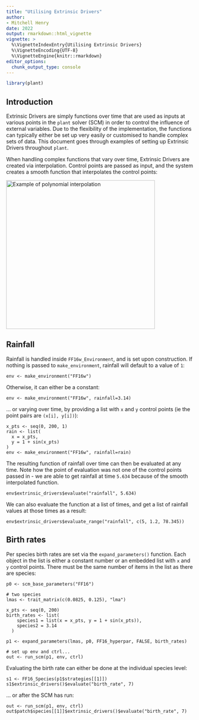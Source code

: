 ```yaml
---
title: "Utilising Extrinsic Drivers"
author: 
- Mitchell Henry
date: 2022
output: rmarkdown::html_vignette
vignette: >
  %\VignetteIndexEntry{Utilising Extrinsic Drivers}
  %\VignetteEncoding{UTF-8}
  %\VignetteEngine{knitr::rmarkdown}
editor_options: 
  chunk_output_type: console
---
```

```r
library(plant)
```

## Introduction 

Extrinsic Drivers are simply functions over time that are used as inputs at various points in the `plant` solver (SCM) in order to control the influence of
external variables. Due to the flexibility of the implementation, the functions can typically either be set up very easily or customised to handle complex
sets of data. This document goes through examples of setting up Extrinsic Drivers throughout `plant`.

When handling complex functions that vary over time, Extrinsic Drivers are created via interpolation. Control points are passed as input, and the 
system creates a smooth function that interpolates the control points:

[![Example of polynomial interpolation](assets/Interpolation_example_polynomial.svg){width="400"}](https://en.wikipedia.org/wiki/Polynomial_interpolation)

## Rainfall
Rainfall is handled inside `FF16w_Environment`, and is set upon construction. If nothing is passed to `make_environment`, rainfall
will default to a value of `1`:
```
env <- make_environment("FF16w")
```
Otherwise, it can either be a constant:
```
env <- make_environment("FF16w", rainfall=3.14)
```
... or varying over time, by providing a list with `x` and `y` control points (ie the point pairs are `(x[i], y[i])`):
```
x_pts <- seq(0, 200, 1)
rain <- list(
  x = x_pts,
  y = 1 + sin(x_pts)
)
env <- make_environment("FF16w", rainfall=rain)
```
The resulting function of rainfall over time can then be evaluated at any time. Note how the point of evaluation was not one of the control points passed in - we
are able to get rainfall at time `5.634` because of the smooth interpolated function.
```
env$extrinsic_drivers$evaluate("rainfall", 5.634)
```
We can also evaluate the function at a list of times, and get a list of rainfall values at those times as a result:
```
env$extrinsic_drivers$evaluate_range("rainfall", c(5, 1.2, 78.345))
```

## Birth rates
Per species birth rates are set via the `expand_parameters()` function. Each object in the list is either a constant number or an embedded list with `x` and `y` control points. There must be the same number of items in the list as there are species:
```
p0 <- scm_base_parameters("FF16")
  
# two species
lmas <- trait_matrix(c(0.0825, 0.125), "lma")

x_pts <- seq(0, 200)
birth_rates <- list(
    species1 = list(x = x_pts, y = 1 + sin(x_pts)),
    species2 = 3.14
  )
  
p1 <- expand_parameters(lmas, p0, FF16_hyperpar, FALSE, birth_rates)

# set up env and ctrl...
out <- run_scm(p1, env, ctrl)
```
Evaluating the birth rate can either be done at the individual species level:
```
s1 <- FF16_Species(p1$strategies[[1]])
s1$extrinsic_drivers()$evaluate("birth_rate", 7)
```
... or after the SCM has run:
```
out <- run_scm(p1, env, ctrl)
out$patch$species[[1]]$extrinsic_drivers()$evaluate("birth_rate", 7)
```
